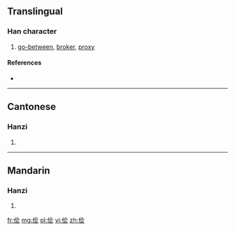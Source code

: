 {{also|儈}}
==Translingual==

===Han character===
{{Han char|rn=9|rad=人|as=06|sn=8|four=|canj=人人一戈 (OOMI)|ids=⿰[[亻]][[会]]}}

# [[go-between]], [[broker]], [[proxy]]

====References====
* {{Han ref|kx=0102.291|hdz=10150.030|uh=4FA9|ud=20393}}

----

==Cantonese==

===Hanzi===
{{yue-hanzi|jyut=|y=kui2|tra=儈}}

# {{defn|lang=yue|sort=人06}}

----

==Mandarin==

===Hanzi===
{{cmn-hanzi|tra=儈|pin=[[kuài]] ([[kuai4]])|wg=k'uai<sup>4</sup>}}

# {{defn|lang=cmn|sort=人06}}

[[fr:侩]]
[[mg:侩]]
[[pl:侩]]
[[vi:侩]]
[[zh:侩]]